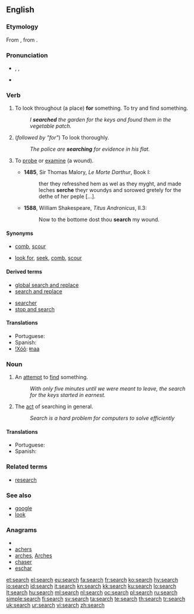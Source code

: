 {{wikipedia}}
==English==

===Etymology===
From {{etyl|fro|en}} {{term|cerchier||lang=fro}}, from {{etyl|la|en}} {{term|circare||lang=la}}.

===Pronunciation===
* {{enPR|sûrch}}, {{IPA|/sɜː(r)tʃ/}}, {{SAMPA|/s3:(r)tS/}}
* {{audio|en-us-search.ogg|Audio (US)}}
*: {{rhymes|ɜː(r)tʃ}}

===Verb===
{{en-verb|search|es}}

# {{transitive}} To look throughout (a place) '''for''' something.  To try and find something.
#: ''I '''searched''' the garden for the keys and found them in the vegetable patch.''
# {{intransitive}} (''followed by "for"'') To look thoroughly.
#: ''The police are '''searching''' for evidence in his flat.''
# {{transitive|obsolete}} To [[probe]] or [[examine]] (a wound).
#*'''1485''', Sir Thomas Malory, ''Le Morte Darthur'', Book I:
#*:ther they refresshed hem as wel as they myght, and made leches '''serche''' theyr woundys and sorowed gretely for the dethe of her peple [...].
#*'''1588''', William Shakespeare, ''Titus Andronicus'', II.3:
#*:Now to the bottome dost thou '''search''' my wound.

====Synonyms====
* {{sense|transitive: look throughout (a place) for something}} [[comb]], [[scour]]
* {{sense|intransitive: look thoroughly}} [[look for]], [[seek]], [[comb]], [[scour]]

====Derived terms====
{{rel-top|terms derived from ''search (verb)''}}
* [[global search and replace]]
* [[search and replace]]
{{rel-mid}}
* [[searcher]]
* [[stop and search]]
{{rel-bottom}}

====Translations====
* Portuguese: {{t+|pt|buscar}}
* Spanish: {{t+|es|buscar}}
* [[!Xóõ]]: [[ǂnaa]]

===Noun===
{{en-noun|es}}

# An [[attempt]] to [[find]] something.
#:''With only five minutes until we were meant to leave, the search for the keys started in earnest.''
# The [[act]] of searching in general.
#:''Search is a hard problem for computers to solve efficiently''

====Translations====
* Portuguese: {{t+|pt|busca}}
* Spanish: {{t-|es|búsqueda|f}}

===Related terms===
* [[research]]

===See also===
* [[google]]
* [[look]]

===Anagrams===
* {{alphagram|acehrs}}
* [[achers#English|achers]]
* [[arches#English|arches]], [[Arches#English|Arches]]
* [[chaser#English|chaser]]
* [[eschar#English|eschar]]

[[et:search]]
[[el:search]]
[[eu:search]]
[[fa:search]]
[[fr:search]]
[[ko:search]]
[[hy:search]]
[[io:search]]
[[id:search]]
[[it:search]]
[[kn:search]]
[[kk:search]]
[[ku:search]]
[[lo:search]]
[[lt:search]]
[[hu:search]]
[[ml:search]]
[[nl:search]]
[[oc:search]]
[[pl:search]]
[[ru:search]]
[[simple:search]]
[[fi:search]]
[[sv:search]]
[[ta:search]]
[[te:search]]
[[th:search]]
[[tr:search]]
[[uk:search]]
[[ur:search]]
[[vi:search]]
[[zh:search]]